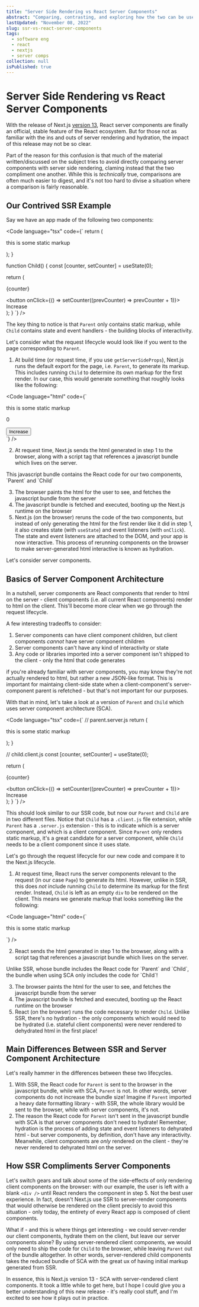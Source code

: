 ```yaml
---
title: "Server Side Rendering vs React Server Components"
abstract: "Comparing, contrasting, and exploring how the two can be used to compliment one another"
lastUpdated: "November 08, 2022"
slug: ssr-vs-react-server-components
tags:
  - software eng
  - react
  - nextjs
  - server comps
collection: null
isPublished: true
---
```


# Server Side Rendering vs React Server Components

With the release of Next.js [version 13](https://nextjs.org/blog/next-13), React server components are finally an official, stable feature of the React ecosystem. But for those not as familiar with the ins and outs of server rendering and hydration, the impact of this release may not be so clear. 

Part of the reason for this confusion is that much of the material written/discussed on the subject tries to avoid directly comparing server components with server side rendering, claming instead that the two compliment one another. While this is _technically_ true, comparisons are often much easier to digest, and it's not too hard to divise a situation where a comparison is fairly reasonable.

## Our Contrived SSR Example

Say we have an app made of the following two components:

<Code language="tsx" code={`
  return (
    <div>
      <p>this is some static markup</p>
      <Child />
    </div>
  );
}

function Child() {
  const [counter, setCounter] = useState(0);

  return (
    <div>
      <p>{counter}</p>
      <button onClick={() => setCounter((prevCounter) => prevCounter + 1)}>
        Increase
      </button>
    </div>
  );
}
`} />

The key thing to notice is that `Parent` only contains static markup, while `Child` contains state and event handlers - the building blocks of interactivity. 

Let's consider what the request lifecycle would look like if you went to the page corresponding to `Parent`.

1. At build time (or request time, if you use `getServerSideProps`), Next.js runs the default export for the page, i.e. `Parent`, to generate its markup. This includes running `Child` to determine its own markup for the first render. In our case, this would generate something that roughly looks like the following:

<Code language="html" code={`
<div>
  <p>this is some static markup</p>
  <div>
    <p>0</p>
    <button>Increase</button>
  </div>
</div>
`} />

2. At request time, Next.js sends the html generated in step 1 to the browser, along with a script tag that references a javascript bundle which lives on the server.

<Info>
This javascript bundle contains the React code for our two components, `Parent` and `Child`
</Info>

3. The browser paints the html for the user to see, and fetches the javascript bundle from the server
4. The javascript bundle is fetched and executed, booting up the Next.js runtime on the browser
5. Next.js (on the browser) reruns the code of the two components, but instead of only generating the html for the first render like it did in step 1, it also creates state (with `useState`) and event listeners (with `onClick`). The state and event listeners are attached to the DOM, and your app is now interactive. This process of rerunning components on the browser to make server-generated html interactive is known as hydration. 

Let's consider server components.

## Basics of Server Component Architecture

In a nutshell, server components are React components that render to html on the server - client components (i.e. all current React components) render to html on the client. This'll become more clear when we go through the request lifecycle. 

A few interesting tradeoffs to consider:

1. Server components can have client component children, but client components _cannot_ have server component children
2. Server components can't have any kind of interactivity or state 
3. Any code or libraries imported into a server component isn't shipped to the client - only the html that code generates

<Aside>
if you're already familiar with server components, you may know they're not actually rendered to html, but rather a new JSON-like format. This is important for maintaing client-side state when a client-component's server-component parent is refetched - but that's not important for our purposes.
</Aside>

With that in mind, let's take a look at a version of `Parent` and `Child` which uses server component architecture (SCA).

<Code language="tsx" code={`
// parent.server.js
  return (
    <div>
      <p>this is some static markup</p>
      <Child />
    </div>
  );
}

// child.client.js
  const [counter, setCounter] = useState(0);

  return (
    <div>
      <p>{counter}</p>
      <button onClick={() => setCounter((prevCounter) => prevCounter + 1)}>
        Increase
      </button>
    </div>
  );
}
`} />

This should look similar to our SSR code, but now our `Parent` and `Child` are in two different files. Notice that `Child` has a `.client.js` file extension, while `Parent` has a `.server.js` extension - this is to indicate which is a server component, and which is a client component. Since `Parent` only renders static markup, it's a great candidate for a server component, while `Child` needs to be a client component since it uses state.

Let's go through the request lifecycle for our new code and compare it to the Next.js lifecycle.

1. At request time, React runs the server components relevant to the request (in our case `Page`) to generate its html. However, unlike in SSR, this does _not_ include running `Child` to determine its markup for the first render. Instead, `Child` is left as an empty `div` to be rendered on the client. This means we generate markup that looks something like the following:

<Code language="html" code={`
<div>
  <p>this is some static markup</p>
  <div />
</div>
`} />

2. React sends the html generated in step 1 to the browser, along with a script tag that references a javascript bundle which lives on the server.

<Info>
Unlike SSR, whose bundle includes the React code for `Parent` and `Child`, the bundle when using SCA only includes the code for `Child`!
</Info>

3. The browser paints the html for the user to see, and fetches the javascript bundle from the server
4. The javascript bundle is fetched and executed, booting up the React runtime on the browser
5. React (on the browser) runs the code necessary to render `Child`. Unlike SSR, there's no hydration - the only components which would need to be hydrated (i.e. stateful client components) were never rendered to dehydrated html in the first place! 


## Main Differences Between SSR and Server Component Architecture

Let's really hammer in the differences between these two lifecycles.

1. With SSR, the React code for `Parent` is sent to the browser in the javascript bundle, while with SCA, `Parent` is not. In other words, server components do not increase the bundle size! Imagine if `Parent` imported a heavy date formatting library - with SSR, the whole library would be sent to the browser, while with server components, it's not.
2. The reason the React code for `Parent` isn't sent in the javascript bundle with SCA is that server components don't need to hydrate! Remember, hydration is the process of adding state and event listeners to dehyrated html - but server components, by definition, don't have any interactivity. Meanwhile, client components are _only_ rendered on the client - they're never rendered to dehyrated html on the server.

## How SSR Compliments Server Components

Let's switch gears and talk about some of the side-effects of only rendering client components on the browser: with our example, the user is left with a blank `<div />` until React renders the component in step 5. Not the best user experience. In fact, doesn't Next.js use SSR to server-render components that would otherwise be rendered on the client precisly to avoid this situation - only today, the entirety of every React app is composed of client components. 

What if - and this is where things get interesting - we could server-render our client components, hydrate them on the client, but leave our server components alone? By using server-rendered client components, we would only need to ship the code for `Child` to the browser, while leaving `Parent` out of the bundle altogether. In other words, server-rendered child components takes the reduced bundle of SCA with the great ux of having initial markup generated from SSR. 

In essence, this is Next.js version 13 - SCA with server-rendered client components. It took a little while to get here, but I hope I could give you a better understanding of this new release - it's really cool stuff, and I'm excited to see how it plays out in practice. 
